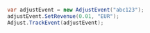 ```c#
var adjustEvent = new AdjustEvent("abc123");
adjustEvent.SetRevenue(0.01, "EUR");
Adjust.TrackEvent(adjustEvent);
```
